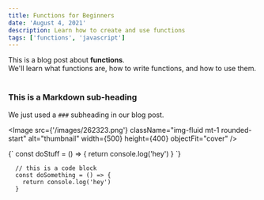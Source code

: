 ```yaml
---
title: Functions for Beginners
date: 'August 4, 2021'
description: Learn how to create and use functions
tags: ['functions', 'javascript']
---
```


<div>
  This is a blog post about <strong>functions</strong>. <br/>
  We'll learn what functions are, how to write functions, and how to use them.
</div>

<br/>

### This is a Markdown sub-heading
We just used a `###` subheading in our blog post.

<Image
    src={'/images/262323.png'}
    className="img-fluid mt-1 rounded-start"
    alt="thumbnail"
    width={500}
    height={400}
    objectFit="cover"
  />

<SyntaxHighlighter language="javascript">
  {`
    const doStuff = () => {
      return console.log('hey')
    }
  `}
</SyntaxHighlighter>

```
  // this is a code block
  const doSomething = () => {
    return console.log('hey')
  }
```
